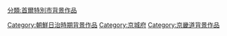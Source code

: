
[[分類:首爾特別市背景作品|分類:首爾特別市背景作品]]
[[Category:朝鮮日治時期背景作品|Category:朝鮮日治時期背景作品]]
[[Category:京城府|Category:京城府]]
[[Category:京畿道背景作品|Category:京畿道背景作品]]
